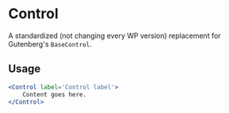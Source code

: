 
<Meta of={ComponentData} name='About' />

# Control

A standardized (not changing every WP version) replacement for Gutenberg's `BaseControl`.

## Usage

```jsx
<Control label='Control label'>
	Content goes here.
</Control>
```

